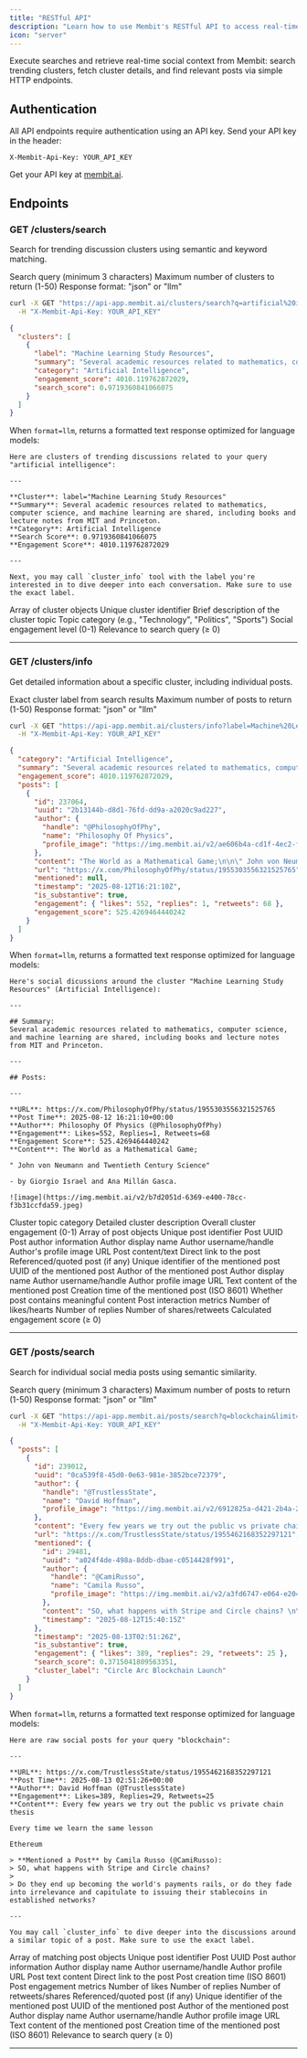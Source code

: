 ```yaml
---
title: "RESTful API"
description: "Learn how to use Membit's RESTful API to access real-time context."
icon: "server"
---
```


Execute searches and retrieve real-time social context from Membit: search trending clusters, fetch cluster details, and find relevant posts via simple HTTP endpoints.

## Authentication

All API endpoints require authentication using an API key. Send your API key in the header:

```
X-Membit-Api-Key: YOUR_API_KEY
```

<Tip>Get your API key at [membit.ai](https://membit.ai).</Tip>

## Endpoints

### GET /clusters/search

Search for trending discussion clusters using semantic and keyword matching.

<ParamField query="q" type="string" required>
  Search query (minimum 3 characters)
</ParamField>

<ParamField query="limit" type="integer" default="10">
  Maximum number of clusters to return (1-50)
</ParamField>

<ParamField query="format" type="string" default="json">
  Response format: "json" or "llm"
</ParamField>

```bash curl GET
curl -X GET "https://api-app.membit.ai/clusters/search?q=artificial%20intelligence&limit=1" \
  -H "X-Membit-Api-Key: YOUR_API_KEY"
```

```json Success
{
  "clusters": [
    {
      "label": "Machine Learning Study Resources",
      "summary": "Several academic resources related to mathematics, computer science, and machine learning are shared, including books and lecture notes from MIT and Princeton.",
      "category": "Artificial Intelligence",
      "engagement_score": 4010.119762872029,
      "search_score": 0.9719360841066075
    }
  ]
}
```

When `format=llm`, returns a formatted text response optimized for language models:

```text
Here are clusters of trending discussions related to your query "artificial intelligence":

---

**Cluster**: label="Machine Learning Study Resources"
**Summary**: Several academic resources related to mathematics, computer science, and machine learning are shared, including books and lecture notes from MIT and Princeton.
**Category**: Artificial Intelligence
**Search Score**: 0.9719360841066075
**Engagement Score**: 4010.119762872029

---

Next, you may call `cluster_info` tool with the label you're interested in to dive deeper into each conversation. Make sure to use the exact label.
```

<ResponseField name="clusters" type="array">
Array of cluster objects

<Expandable title="Cluster properties">
<ResponseField name="label" type="string">
Unique cluster identifier
</ResponseField>

<ResponseField name="summary" type="string">
  Brief description of the cluster topic
</ResponseField>

<ResponseField name="category" type="string">
  Topic category (e.g., "Technology", "Politics", "Sports")
</ResponseField>

<ResponseField name="engagement_score" type="float">
  Social engagement level (0-1)
</ResponseField>

<ResponseField name="search_score" type="float">
Relevance to search query (≥ 0)
</ResponseField>
</Expandable>
</ResponseField>

---

### GET /clusters/info

Get detailed information about a specific cluster, including individual posts.

<ParamField query="label" type="string" required>
  Exact cluster label from search results
</ParamField>

<ParamField query="limit" type="integer" default="10">
  Maximum number of posts to return (1-50)
</ParamField>

<ParamField query="format" type="string" default="json">
  Response format: "json" or "llm"
</ParamField>

```bash curl GET
curl -X GET "https://api-app.membit.ai/clusters/info?label=Machine%20Learning%20Study%20Resources&limit=1" \
  -H "X-Membit-Api-Key: YOUR_API_KEY"
```

```json Success
{
  "category": "Artificial Intelligence",
  "summary": "Several academic resources related to mathematics, computer science, and machine learning are shared, including books and lecture notes from MIT and Princeton.",
  "engagement_score": 4010.119762872029,
  "posts": [
    {
      "id": 237064,
      "uuid": "2b13144b-d8d1-76fd-dd9a-a2020c9ad227",
      "author": {
        "handle": "@PhilosophyOfPhy",
        "name": "Philosophy Of Physics",
        "profile_image": "https://img.membit.ai/v2/ae606b4a-cd1f-4ec2-fa1d-b549ce56371e.jpeg"
      },
      "content": "The World as a Mathematical Game;\n\n\" John von Neumann and Twentieth Century Science\"\n\n- by Giorgio Israel and Ana Millán Gasca.\n\n![image](https://img.membit.ai/v2/b7d2051d-6369-e400-78cc-f3b31ccfda59.jpeg)",
      "url": "https://x.com/PhilosophyOfPhy/status/1955303556321525765",
      "mentioned": null,
      "timestamp": "2025-08-12T16:21:10Z",
      "is_substantive": true,
      "engagement": { "likes": 552, "replies": 1, "retweets": 68 },
      "engagement_score": 525.4269464440242
    }
  ]
}
```

When `format=llm`, returns a formatted text response optimized for language models:

```text
Here's social dicussions around the cluster "Machine Learning Study Resources" (Artificial Intelligence):

---

## Summary:
Several academic resources related to mathematics, computer science, and machine learning are shared, including books and lecture notes from MIT and Princeton.

---

## Posts:

---

**URL**: https://x.com/PhilosophyOfPhy/status/1955303556321525765
**Post Time**: 2025-08-12 16:21:10+00:00
**Author**: Philosophy Of Physics (@PhilosophyOfPhy)
**Engagement**: Likes=552, Replies=1, Retweets=68
**Engagement Score**: 525.4269464440242
**Content**: The World as a Mathematical Game;

" John von Neumann and Twentieth Century Science"

- by Giorgio Israel and Ana Millán Gasca.

![image](https://img.membit.ai/v2/b7d2051d-6369-e400-78cc-f3b31ccfda59.jpeg)
```

<ResponseField name="category" type="string">
  Cluster topic category
</ResponseField>

<ResponseField name="summary" type="string">
  Detailed cluster description
</ResponseField>

<ResponseField name="engagement_score" type="float">
  Overall cluster engagement (0-1)
</ResponseField>

<ResponseField name="posts" type="array">
Array of post objects

<Expandable title="Post properties">
<ResponseField name="id" type="integer">
Unique post identifier
</ResponseField>

<ResponseField name="uuid" type="string">
  Post UUID
</ResponseField>

<ResponseField name="author" type="object">
Post author information

<Expandable title="Author details">
<ResponseField name="name" type="string">
Author display name
</ResponseField>

<ResponseField name="handle" type="string">
  Author username/handle
</ResponseField>

<ResponseField name="profile_image" type="string">
Author's profile image URL
</ResponseField>
</Expandable>
</ResponseField>

<ResponseField name="content" type="string">
  Post content/text
</ResponseField>

<ResponseField name="url" type="string">
  Direct link to the post
</ResponseField>

<ResponseField name="mentioned" type="object | null">
  Referenced/quoted post (if any)

<Expandable title="Mention properties">
<ResponseField name="id" type="integer">
Unique identifier of the mentioned post
</ResponseField>

<ResponseField name="uuid" type="string">
  UUID of the mentioned post
</ResponseField>

<ResponseField name="author" type="object">
Author of the mentioned post

<Expandable title="Author details">
<ResponseField name="name" type="string">Author display name</ResponseField>
<ResponseField name="handle" type="string">Author username/handle</ResponseField>
<ResponseField name="profile_image" type="string">Author profile image URL</ResponseField>
</Expandable>
</ResponseField>

<ResponseField name="content" type="string">
  Text content of the mentioned post
</ResponseField>

<ResponseField name="timestamp" type="string">
Creation time of the mentioned post (ISO 8601)
</ResponseField>
</Expandable>
</ResponseField>

<ResponseField name="is_substantive" type="boolean">
  Whether post contains meaningful content
</ResponseField>

<ResponseField name="engagement" type="object">
Post interaction metrics

<Expandable title="Engagement details">
<ResponseField name="likes" type="integer">
Number of likes/hearts
</ResponseField>

<ResponseField name="replies" type="integer">
  Number of replies
</ResponseField>

<ResponseField name="retweets" type="integer">
Number of shares/retweets
</ResponseField>
</Expandable>
</ResponseField>

<ResponseField name="engagement_score" type="float">
Calculated engagement score (≥ 0)
</ResponseField>
</Expandable>
</ResponseField>

---

### GET /posts/search

Search for individual social media posts using semantic similarity.

<ParamField query="q" type="string" required>
  Search query (minimum 3 characters)
</ParamField>

<ParamField query="limit" type="integer" default="10">
  Maximum number of posts to return (1-50)
</ParamField>

<ParamField query="format" type="string" default="json">
  Response format: "json" or "llm"
</ParamField>

```bash curl GET
curl -X GET "https://api-app.membit.ai/posts/search?q=blockchain&limit=1" \
  -H "X-Membit-Api-Key: YOUR_API_KEY"
```

```json Success
{
  "posts": [
    {
      "id": 239012,
      "uuid": "0ca539f8-45d0-0e63-981e-3852bce72379",
      "author": {
        "handle": "@TrustlessState",
        "name": "David Hoffman",
        "profile_image": "https://img.membit.ai/v2/6912825a-d421-2b4a-2f45-ad3eaadbd97c.jpeg"
      },
      "content": "Every few years we try out the public vs private chain thesis \n\nEvery time we learn the same lesson\n\nEthereum",
      "url": "https://x.com/TrustlessState/status/1955462168352297121",
      "mentioned": {
        "id": 29481,
        "uuid": "a024f4de-498a-8ddb-dbae-c0514428f991",
        "author": {
          "handle": "@CamiRusso",
          "name": "Camila Russo",
          "profile_image": "https://img.membit.ai/v2/a3fd6747-e064-e204-89eb-a3b94c546fa4.jpeg"
        },
        "content": "SO, what happens with Stripe and Circle chains? \n\nDo they end up becoming the world's payments rails, or do they fade into irrelevance and capitulate to issuing their stablecoins in established networks?",
        "timestamp": "2025-08-12T15:40:15Z"
      },
      "timestamp": "2025-08-13T02:51:26Z",
      "is_substantive": true,
      "engagement": { "likes": 389, "replies": 29, "retweets": 25 },
      "search_score": 0.3715041809563351,
      "cluster_label": "Circle Arc Blockchain Launch"
    }
  ]
}
```

When `format=llm`, returns a formatted text response optimized for language models:

```text
Here are raw social posts for your query "blockchain":

---

**URL**: https://x.com/TrustlessState/status/1955462168352297121
**Post Time**: 2025-08-13 02:51:26+00:00
**Author**: David Hoffman (@TrustlessState)
**Engagement**: Likes=389, Replies=29, Retweets=25
**Content**: Every few years we try out the public vs private chain thesis

Every time we learn the same lesson

Ethereum

> **Mentioned a Post** by Camila Russo (@CamiRusso):
> SO, what happens with Stripe and Circle chains?
>
> Do they end up becoming the world's payments rails, or do they fade into irrelevance and capitulate to issuing their stablecoins in established networks?

---

You may call `cluster_info` to dive deeper into the discussions around a similar topic of a post. Make sure to use the exact label.
```

<ResponseField name="posts" type="array">
Array of matching post objects

<Expandable title="Post properties">
<ResponseField name="id" type="integer">
Unique post identifier
</ResponseField>

<ResponseField name="uuid" type="string">
  Post UUID
</ResponseField>

<ResponseField name="author" type="object">
Post author information

<Expandable title="Author details">
<ResponseField name="name" type="string">
Author display name
</ResponseField>

<ResponseField name="handle" type="string">
  Author username/handle
</ResponseField>

<ResponseField name="profile_image" type="string">
Author profile URL
</ResponseField>
</Expandable>
</ResponseField>

<ResponseField name="content" type="string">
  Post text content
</ResponseField>

<ResponseField name="url" type="string">
  Direct link to the post
</ResponseField>

<ResponseField name="timestamp" type="string">
  Post creation time (ISO 8601)
</ResponseField>

<ResponseField name="engagement" type="object">
Post engagement metrics

<Expandable title="Engagement details">
<ResponseField name="likes" type="integer">
Number of likes
</ResponseField>

<ResponseField name="replies" type="integer">
  Number of replies
</ResponseField>

<ResponseField name="retweets" type="integer">
Number of retweets/shares
</ResponseField>
</Expandable>
</ResponseField>

<ResponseField name="mentioned" type="object | null">
  Referenced/quoted post (if any)

<Expandable title="Mention properties">
<ResponseField name="id" type="integer">
Unique identifier of the mentioned post
</ResponseField>

<ResponseField name="uuid" type="string">
  UUID of the mentioned post
</ResponseField>

<ResponseField name="author" type="object">
Author of the mentioned post

<Expandable title="Author details">
<ResponseField name="name" type="string">Author display name</ResponseField>
<ResponseField name="handle" type="string">Author username/handle</ResponseField>
<ResponseField name="profile_image" type="string">Author profile image URL</ResponseField>
</Expandable>
</ResponseField>

<ResponseField name="content" type="string">
  Text content of the mentioned post
</ResponseField>

<ResponseField name="timestamp" type="string">
Creation time of the mentioned post (ISO 8601)
</ResponseField>
</Expandable>
</ResponseField>

<ResponseField name="search_score" type="number">
Relevance to search query (≥ 0)
</ResponseField>
</Expandable>
</ResponseField>

---

```

```

